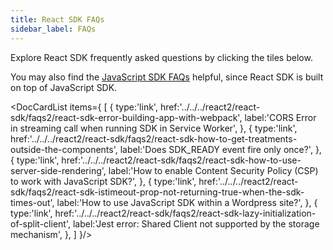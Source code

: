 ```yaml
---
title: React SDK FAQs
sidebar_label: FAQs
---
```



Explore React SDK frequently asked questions by clicking the tiles below.

You may also find the [JavaScript SDK FAQs](../../../javascript2/javascript-sdk/faqs2/) helpful, since React SDK is built on top of JavaScript SDK.

<DocCardList items={
  [
    { 
      type:'link', href:'../../../react2/react-sdk/faqs2/react-sdk-error-building-app-with-webpack',
      label:'CORS Error in streaming call when running SDK in Service Worker', 
    },
    { 
      type:'link', 
      href:'../../../react2/react-sdk/faqs2/react-sdk-how-to-get-treatments-outside-the-components', 
      label:'Does SDK_READY event fire only once?', 
    },
    { 
      type:'link', 
      href:'../../../react2/react-sdk/faqs2/react-sdk-how-to-use-server-side-rendering', 
      label:'How to enable Content Security Policy (CSP) to work with JavaScript SDK?', 
    },
    { 
      type:'link', 
      href:'../../../react2/react-sdk/faqs2/react-sdk-istimeout-prop-not-returning-true-when-the-sdk-times-out', 
      label:'How to use JavaScript SDK within a Wordpress site?', 
    },
    { 
      type:'link', 
      href:'../../../react2/react-sdk/faqs2/react-sdk-lazy-initialization-of-split-client', 
      label:'Jest error: Shared Client not supported by the storage mechanism', 
    },
  ]
}/>